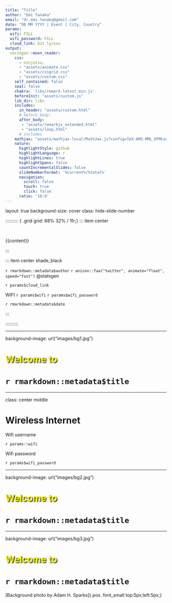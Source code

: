 ```yaml
---
title: "Title"
author: "Emi Tanaka"
email: "dr.emi.tanaka@gmail.com"
date: "DD MM YYYY | Event | City, Country"
params: 
  wifi: FILL
  wifi_password: FILL
  cloud_link: bit.ly/xxx
output:
  xaringan::moon_reader:
    css: 
      - ninjutsu, 
      - "assets/animate.css"
      - "assets/cssgrid.css"
      - "assets/custom.css"
    self_contained: false
    seal: false 
    chakra: 'libs/remark-latest.min.js'
    beforeInit: "assets/custom.js"
    lib_dir: libs
    includes:
      in_header: "assets/custom.html"
      # before_body: 
      after_body: 
       - "assets/remarkjs_extended.html"
       - "assets/loop.html"
      # includes
    mathjax: "assets/mathjax-local/MathJax.js?config=TeX-AMS-MML_HTMLorMML"
    nature:
      highlightStyle: github 
      highlightLanguage: r 
      highlightLines: true
      highlightSpans: false 
      countIncrementalSlides: false
      slideNumberFormat: '%current%/%total%'
      navigation:
        scroll: false 
        touch: true
        click: false
      ratio: '16:9' 
---
```



layout: true
background-size: cover
class: hide-slide-number


:::::::::: { .grid grid: 68% 32% / 1fr;} 
::: item center

<br>

{{content}}


:::

::: item center shade_black

`r rmarkdown::metadata$author` `r anicon::faa("twitter", animate="float", speed="fast")`  @statsgen

<i class="fas fa-link"></i> 
`r params$cloud_link`

WIFI <i class="fas fa-wifi"></i> `r params$wifi` <i class="fas fa-key"></i> `r params$wifi_password`

`r rmarkdown::metadata$date`


:::

:::::::::: 

---

background-image: url("images/bg1.jpg")

# <span style="text-shadow: 2px 2px 3px black;color:yellow;">Welcome to</span>
# <span style="text-shadow: 2px 2px 30px white;">`r rmarkdown::metadata$title`</span>



---

class: center middle

# Wireless Internet

::: grid 

::: item 

<i class="fas fa-wifi"></i>

Wifi username

``r params::wifi``

:::

::: item

<i class="fas fa-key"></i>

Wifi password

``r params$wifi_password``

:::

:::


---

background-image: url("images/bg2.jpg")

# <span style="text-shadow: 2px 2px 3px black;color:yellow;">Welcome to</span>
# <span style="text-shadow: 2px 2px 30px white;">`r rmarkdown::metadata$title`</span>


---


background-image: url("images/bg3.jpg")

# <span style="text-shadow: 2px 2px 3px black;color:yellow;">Welcome to</span>
# <span style="text-shadow: 2px 2px 30px white;">`r rmarkdown::metadata$title`</span>
[Background photo by Adam H. Sparks]{.pos .font_small top:5px;left:5px;}
